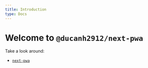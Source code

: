 ```yaml
---
title: Introduction
type: Docs
---
```


# Welcome to `@ducanh2912/next-pwa`

Take a look around:

- [`next-pwa`](/docs/next-pwa/getting-started)
